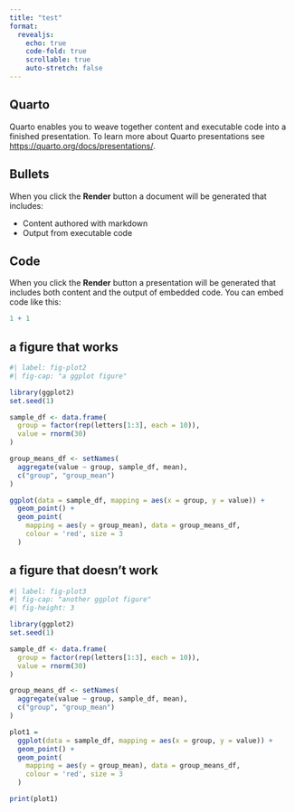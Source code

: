 ```yaml
---
title: "test"
format: 
  revealjs:
    echo: true
    code-fold: true
    scrollable: true
    auto-stretch: false
---
```


## Quarto

Quarto enables you to weave together content and executable code into a finished presentation. To learn more about Quarto presentations see <https://quarto.org/docs/presentations/>.

## Bullets

When you click the **Render** button a document will be generated that includes:

-   Content authored with markdown
-   Output from executable code

## Code

When you click the **Render** button a presentation will be generated that includes both content and the output of embedded code. You can embed code like this:

```r
1 + 1
```

## a figure that works

```r
#| label: fig-plot2
#| fig-cap: "a ggplot figure"

library(ggplot2)
set.seed(1)

sample_df <- data.frame(
  group = factor(rep(letters[1:3], each = 10)),
  value = rnorm(30)
)

group_means_df <- setNames(
  aggregate(value ~ group, sample_df, mean),
  c("group", "group_mean")
)

ggplot(data = sample_df, mapping = aes(x = group, y = value)) +
  geom_point() +
  geom_point(
    mapping = aes(y = group_mean), data = group_means_df,
    colour = 'red', size = 3
  )

```

## a figure that doesn't work

```r
#| label: fig-plot3
#| fig-cap: "another ggplot figure"
#| fig-height: 3

library(ggplot2)
set.seed(1)

sample_df <- data.frame(
  group = factor(rep(letters[1:3], each = 10)),
  value = rnorm(30)
)

group_means_df <- setNames(
  aggregate(value ~ group, sample_df, mean),
  c("group", "group_mean")
)

plot1 = 
  ggplot(data = sample_df, mapping = aes(x = group, y = value)) +
  geom_point() +
  geom_point(
    mapping = aes(y = group_mean), data = group_means_df,
    colour = 'red', size = 3
  )

print(plot1)
```
